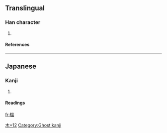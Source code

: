 ==Translingual==
===Han character===
{{Han char|rn=75|rad=木|as=12|sn=16|four=|canj=木日日日 (DAAA)}}
# {{defn|Han|sort=木12}}
====References====
{{Han ref|kx=0555.311|hdz=21291.111|uh=6A78|ud=27256}}

----
==Japanese==
===Kanji===
{{ja-kanji|grade=|rs=木12}}
# {{defn|Japanese}} 
====Readings====
{{ja-readings|on=[[しょう]] (shō)|kun=}}




[[Category:Japanese-only CJKV Characters|木+12]]

[[fr:橸]]
[[Category:Ghost kanji]]